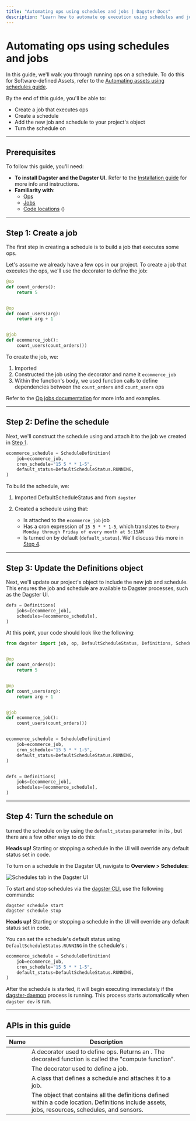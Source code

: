 ```yaml
---
title: "Automating ops using schedules and jobs | Dagster Docs"
description: "Learn how to automate op execution using schedules and jobs."
---
```


# Automating ops using schedules and jobs

In this guide, we'll walk you through running ops on a schedule. To do this for Software-defined Assets, refer to the [Automating assets using schedules guide](/concepts/automation/schedules/automating-assets-schedules-jobs).

By the end of this guide, you'll be able to:

- Create a job that executes ops
- Create a schedule
- Add the new job and schedule to your project's <PyObject object="Definitions" /> object
- Turn the schedule on

---

## Prerequisites

To follow this guide, you'll need:

- **To install Dagster and the Dagster UI.** Refer to the [Installation guide](/getting-started/install) for more info and instructions.
- **Familiarity with**:
  - [Ops](/concepts/ops-jobs-graphs/ops)
  - [Jobs](/concepts/ops-jobs-graphs/jobs)
  - [Code locations](/concepts/code-locations) (<PyObject object="Definitions" />)

---

## Step 1: Create a job

The first step in creating a schedule is to build a job that executes some ops.

Let's assume we already have a few ops in our project. To create a job that executes the ops, we'll use the <PyObject object="job" decorator /> decorator to define the job:

```python file=concepts/partitions_schedules_sensors/schedules/basic_op_schedule.py startafter=start_op_job endbefore=end_op_job
@op
def count_orders():
    return 5


@op
def count_users(arg):
    return arg + 1


@job
def ecommerce_job():
    count_users(count_orders())
```

To create the job, we:

1. Imported <PyObject object="job" />
2. Constructed the job using the <PyObject object="job" decorator /> decorator and name it `ecommerce_job`
3. Within the <PyObject object="job" decorator /> function's body, we used function calls to define dependencies between the `count_orders` and `count_users` ops

Refer to the [Op jobs documentation](/concepts/ops-jobs-graphs/op-jobs) for more info and examples.

---

## Step 2: Define the schedule

Next, we'll construct the schedule using <PyObject object="ScheduleDefinition" /> and attach it to the job we created in [Step 1](#step-1-create-a-job).

```python file=concepts/partitions_schedules_sensors/schedules/basic_op_schedule.py startafter=start_schedule endbefore=end_schedule
ecommerce_schedule = ScheduleDefinition(
    job=ecommerce_job,
    cron_schedule="15 5 * * 1-5",
    default_status=DefaultScheduleStatus.RUNNING,
)
```

To build the schedule, we:

1. Imported DefaultScheduleStatus and <PyObject object="ScheduleDefinition" /> from `dagster`
2. Created a schedule using <PyObject object="ScheduleDefinition" /> that:

   - Is attached to the `ecommerce_job` job
   - Has a cron expression of `15 5 * * 1-5`, which translates to `Every Monday through Friday of every month at 5:15AM`
   - Is turned on by default (`default_status`). We'll discuss this more in [Step 4](#step-4-turn-the-schedule-on).

---

## Step 3: Update the Definitions object

Next, we'll update our project's <PyObject object="Definitions" /> object to include the new job and schedule. This ensures the job and schedule are available to Dagster processes, such as the Dagster UI.

```python file=concepts/partitions_schedules_sensors/schedules/basic_op_schedule.py startafter=start_definitions endbefore=end_definitions
defs = Definitions(
    jobs=[ecommerce_job],
    schedules=[ecommerce_schedule],
)
```

At this point, your code should look like the following:

```python file=concepts/partitions_schedules_sensors/schedules/basic_op_schedule.py lines=3-5,7-21,25-31,35-38
from dagster import job, op, DefaultScheduleStatus, Definitions, ScheduleDefinition


@op
def count_orders():
    return 5


@op
def count_users(arg):
    return arg + 1


@job
def ecommerce_job():
    count_users(count_orders())


ecommerce_schedule = ScheduleDefinition(
    job=ecommerce_job,
    cron_schedule="15 5 * * 1-5",
    default_status=DefaultScheduleStatus.RUNNING,
)


defs = Definitions(
    jobs=[ecommerce_job],
    schedules=[ecommerce_schedule],
)
```

---

## Step 4: Turn the schedule on

turned the schedule on by using the `default_status` parameter in its <PyObject object="ScheduleDefinition" />, but there are a few other ways to do this:

<TabGroup>
<TabItem name="Dagster UI">

<Note>
  <strong>Heads up!</strong> Starting or stopping a schedule in the UI will
  override any default status set in code.
</Note>

To turn on a schedule in the Dagster UI, navigate to **Overview > Schedules**:

<!-- ![Schedules tab in the Dagster UI](/images/concepts/partitions-schedules-sensors/schedules/schedules-tab-toggle.png) -->

<Image
alt="Schedules tab in the Dagster UI"
src="/images/concepts/partitions-schedules-sensors/schedules/schedules-tab-toggle.png"
width={1920}
height={512}
/>

</TabItem>
<TabItem name="CLI">

To start and stop schedules via the [dagster CLI](/\_apidocs/cli#dagster-schedule), use the following commands:

```shell
dagster schedule start
dagster schedule stop
```

</TabItem>
<TabItem name="Python code">

<Note>
  <strong>Heads up!</strong> Starting or stopping a schedule in the UI will
  override any default status set in code.
</Note>

You can set the schedule's default status using `DefaultScheduleStatus.RUNNING` in the schedule's <PyObject object="ScheduleDefinition" />:

```python file=concepts/partitions_schedules_sensors/schedules/basic_op_schedule.py startafter=start_schedule endbefore=end_schedule
ecommerce_schedule = ScheduleDefinition(
    job=ecommerce_job,
    cron_schedule="15 5 * * 1-5",
    default_status=DefaultScheduleStatus.RUNNING,
)
```

</TabItem>
</TabGroup>

After the schedule is started, it will begin executing immediately if the [dagster-daemon](/deployment/dagster-daemon) process is running. This process starts automatically when `dagster dev` is run.

<!-- TODO: Refer to the [Troubleshooting schedules](/concepts/schedules/troubleshooting) guide if the schedule has been started but isn't submitting runs. -->

---

<!-- TODO: ## What's next?

That's it! At this point, you should have a working, running schedule in your Dagster project. From here, you can:

- Check out the [Schedule examples](/concepts/schedules/examples) for ideas and inspiration
- Create [tests for your schedules](/concepts/schedules/testing) to make sure things are running smoothly
- Refer to the [Automating pipelines guide](/guides/dagster/automating-pipelines) for more pipeline automation ideas

--- -->

## APIs in this guide

| Name                                     | Description                                                                                                                                       |   |
| ---------------------------------------- | ------------------------------------------------------------------------------------------------------------------------------------------------- | - |
| <PyObject object="op" decorator />       | A decorator used to define ops. Returns an <PyObject object="OpDefinition" />. The decorated function is called the "compute function".           |   |
| <PyObject object="job" decorator />      | The decorator used to define a job.                                                                                                               |   |
| <PyObject object="ScheduleDefinition" /> | A class that defines a schedule and attaches it to a job.                                                                                         |   |
| <PyObject object="Definitions" />        | The object that contains all the definitions defined within a code location. Definitions include assets, jobs, resources, schedules, and sensors. |   |

<!-- TODO: ---

## Related

<ArticleList>
  <ArticleListItem
    title="Defining schedules for ops"
    href="/concepts/schedules/running-ops"
  ></ArticleListItem>
  <ArticleListItem
    title="Testing schedules"
    href="/concepts/schedules/testing"
  ></ArticleListItem>
  <ArticleListItem
    title="Asset jobs"
    href="/concepts/assets/asset-jobs"
  ></ArticleListItem>
  <ArticleListItem
    title="Automating data pipelines"
    href="/guides/dagster/automating-pipelines"
  ></ArticleListItem>
  <ArticleListItem
    title="Schedule examples"
    href="/concepts/schedules/examples"
  ></ArticleListItem>
  <ArticleListItem
    title="Troubleshooting schedules"
    href="/concepts/schedules/troubleshooting"
  ></ArticleListItem>
</ArticleList>
 -->
